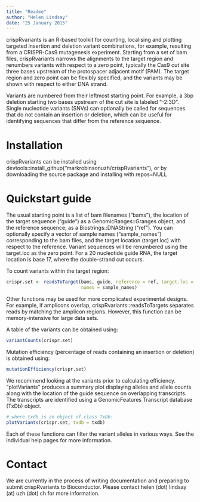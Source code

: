 ```yaml
---
title: "Readme"
author: "Helen Lindsay"
date: "25 January 2015"
---
```


crispRvariants is an R-based toolkit for counting, localising and plotting targeted insertion and deletion variant combinations, for example, resulting from a CRISPR-Cas9 mutagenesis experiment.  Starting from a set of bam files, crispRvariants narrows the alignments to the target region and renumbers variants with respect to a zero point, typically the Cas9 cut site three bases upstream of 
the protospacer adjacent motif (PAM).  The target region and zero point can be flexibly specified, 
and the variants may be shown with respect to either DNA strand. 

Variants are numbered from their leftmost starting point.  For example, a 3bp deletion starting two bases upstream of the cut site is labeled "-2:3D".  Single nucleotide variants (SNVs) can optionally 
be called for sequences that do not contain an insertion or deletion, which can be useful for 
identifying sequences that differ from the reference sequence.  

# Installation

crispRvariants can be installed using devtools::install_githup("markrobinsonuzh/crispRvariants"),
or by downloading the source package and installing with repos=NULL

# Quickstart guide

The usual starting point is a list of bam filenames ("bams"), the location of the target
sequence ("guide") as a GenomicRanges::Granges object, and the reference sequence, as a 
Biostrings::DNAString ("ref").  You can optionally specify a vector of sample names 
("sample_names") corresponding to the bam files, and the target location (target.loc) 
with respect to the reference.  Variant sequences will be renumbered using the target.loc 
as the zero point.  For a 20 nucleotide guide RNA, the target location is base 17, 
where the double-strand cut occurs.

To count variants within the target region:

```r
crispr.set <- readsToTarget(bams, guide, reference = ref, target.loc = 17,
                            names = sample_names)
```

Other functions may be used for more complicated experimental designs.  For example, if amplicons overlap, crispRvariants::readsToTargets separates reads by matching the amplicon regions.  However, this function can be memory-intensive for large data sets.

A table of the variants can be obtained using: 

```r
variantCounts(crispr.set)
```

Mutation efficiency (percentage of reads containing an insertion or deletion) is obtained using:

```r
mutationEfficiency(crispr.set)
```

We recommend looking at the variants prior to calculating efficiency. "plotVariants" produces a summary
plot displaying alleles and allele counts along with the location of the guide sequence on overlapping transcripts.  The transcripts are identified using a GenomicFeatures Transcript database (TxDb) object.  

```r
# where txdb is an object of class TxDb:
plotVariants(crispr.set, txdb = txdb)
```

Each of these functions can filter the variant alleles in various ways.  See the individual help pages for more information.

# Contact

We are currently in the process of writing documentation and preparing to submit
crispRvariants to Bioconductor.  Please contact helen (dot) lindsay (at) uzh (dot) ch
for more information. 


